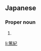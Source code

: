 ==Japanese==
{{ja-kanjitab|あつ|のり}}

===Proper noun===
{{ja-pos|あつのり|proper}}

# {{given name|male|lang=ja|sort=あつのり}}

[[li:篤紀]]